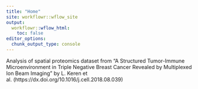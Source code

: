 ```yaml
---
title: "Home"
site: workflowr::wflow_site
output:
  workflowr::wflow_html:
    toc: false
editor_options:
  chunk_output_type: console
---
```


Analysis of spatial proteomics dataset from "A Structured Tumor-Immune 
Microenvironment in Triple Negative Breast Cancer Revealed by Multiplexed Ion 
Beam Imaging" by L. Keren et al. (https://dx.doi.org/10.1016/j.cell.2018.08.039)
